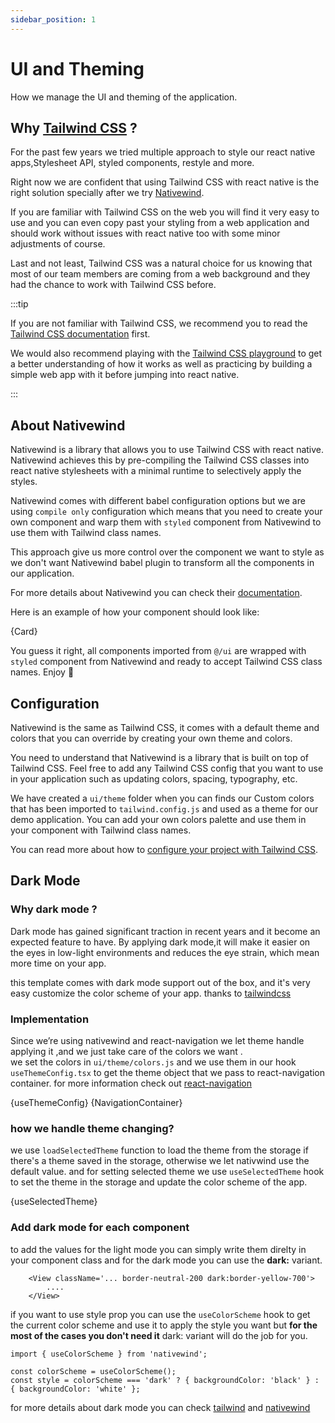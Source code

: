 ```yaml
---
sidebar_position: 1
---
```



# UI and Theming

How we manage the UI and theming of the application.

## Why [Tailwind CSS](https://tailwindcss.com/) ?

For the past few years we tried multiple approach to style our react native apps,Stylesheet API, styled components, restyle and more.

Right now we are confident that using Tailwind CSS with react native is the right solution specially after we try [Nativewind](https://nativewind.dev/).

If you are familiar with Tailwind CSS on the web you will find it very easy to use and you can even copy past your styling from a web application and should work without issues with react native too with some minor adjustments of course.

Last and not least, Tailwind CSS was a natural choice for us knowing that most of our team members are coming from a web background and they had the chance to work with Tailwind CSS before.

:::tip

If you are not familiar with Tailwind CSS, we recommend you to read the [Tailwind CSS documentation](https://tailwindcss.com/docs) first.

We would also recommend playing with the [Tailwind CSS playground](https://play.tailwindcss.com/) to get a better understanding of how it works as well as practicing by building a simple web app with it before jumping into react native.

:::

## About Nativewind

Nativewind is a library that allows you to use Tailwind CSS with react native. Nativewind achieves this by pre-compiling the Tailwind CSS classes into react native stylesheets with a minimal runtime to selectively apply the styles.

Nativewind comes with different babel configuration options but we are using `compile only` configuration which means that you need to create your own component and warp them with `styled` component from Nativewind to use them with Tailwind class names.

This approach give us more control over the component we want to style as we don't want Nativewind babel plugin to transform all the components in our application.

For more details about Nativewind you can check their [documentation](https://www.nativewind.dev/overview/).

Here is an example of how your component should look like:

<CodeBlock title="Card Component" language="tsx">
  {Card}
</CodeBlock>

You guess it right, all components imported from `@/ui` are wrapped with `styled` component from Nativewind and ready to accept Tailwind CSS class names. Enjoy 🥳

## Configuration

Nativewind is the same as Tailwind CSS, it comes with a default theme and colors that you can override by creating your own theme and colors.

You need to understand that Nativewind is a library that is built on top of Tailwind CSS. Feel free to add any Tailwind CSS config that you want to use in your application such as updating colors, spacing, typography, etc.

We have created a `ui/theme` folder when you can finds our Custom colors that has been imported to `tailwind.config.js` and used as a theme for our demo application. You can add your own colors palette and use them in your component with Tailwind class names.

You can read more about how to [configure your project with Tailwind CSS](https://tailwindcss.com/docs/configuration).

## Dark Mode

### Why dark mode ?
Dark mode has gained significant traction in recent years and it become an expected feature to have.
By applying dark mode,it will make it easier on the eyes in low-light environments and reduces the eye strain, which mean more time on your app.

this template comes with dark mode support out of the box, and it's very easy customize the color scheme of your app. thanks to [tailwindcss](https://tailwindcss.com/docs/dark-mode)


### Implementation

Since we’re using nativewind and react-navigation we let theme handle applying it ,and  we just take care of the colors we want .  
we set the colors in `ui/theme/colors.js`  and we use them in our hook `useThemeConfig.tsx`  to get the theme object that we pass to react-navigation container. for more information check out [react-navigation](https://reactnavigation.org/docs/themes/)

<CodeBlock title="useThemeConfig.tsx" language="tsx">
  {useThemeConfig}
</CodeBlock>


<CodeBlock title="NavigationContainer" language="tsx">
  {NavigationContainer}
</CodeBlock>


### how we handle theme changing?

we use `loadSelectedTheme` function to load the theme from the storage if there's a theme saved in the storage, otherwise we let nativwind use the default value.
and for setting selected theme we use `useSelectedTheme` hook to set the theme in the storage and update the color scheme of the app.
 
<CodeBlock title="loading the theme and set the selected" language="tsx">
  {useSelectedTheme}
</CodeBlock>

### Add dark mode for each component 

to add the values for the light mode you can simply write them direlty in your component class and for the dark mode you can use the **dark:** variant.

``` tsx
	<View className='... border-neutral-200 dark:border-yellow-700'>	
		....
	</View>
```
if you want to use style prop you can use the `useColorScheme` hook to get the current color scheme and use it to apply the style you want but **for the most of the cases you don't need it** dark: variant will do the job for you.
  
  ``` tsx
  import { useColorScheme } from 'nativewind';

  const colorScheme = useColorScheme();
  const style = colorScheme === 'dark' ? { backgroundColor: 'black' } : { backgroundColor: 'white' };
  
  ```
  for more details about dark mode you can check [tailwind](https://tailwindcss.com/docs/dark-mode)   and [nativewind](https://www.nativewind.dev/core-concepts/dark-mode)